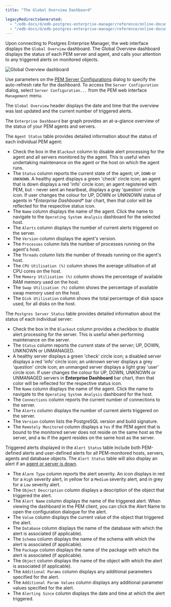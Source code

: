 ```yaml
---
title: "The Global Overview Dashboard"

legacyRedirectsGenerated:
  - "/edb-docs/d/edb-postgres-enterprise-manager/reference/online-documentation/8.0/global_overview_dashboard.html"
  - "/edb-docs/d/edb-postgres-enterprise-manager/reference/online-documentation/latest/global_overview_dashboard.html"
---
```


<div id="global_overview_dashboard" class="registered_link"></div>

Upon connecting to Postgres Enterprise Manager, the web interface displays the `Global Overview` dashboard. The Global Overview dashboard displays the status of each PEM server and agent, and calls your attention to any triggered alerts on monitored objects.

![Global Overview dashboard](../../images/global_overview.png)

Use parameters on the [PEM Server Configurations](../02_pem_server_config/#pem_server_config) dialog to specify the auto-refresh rate for the dashboard. To access the `Server Configuration` dialog, select `Server Configuration...` from the PEM web interface `Management` menu.

The `Global Overview` header displays the date and time that the overview was last updated and the current number of triggered alerts.

The `Enterprise Dashboard` bar graph provides an at-a-glance overview of the status of your PEM agents and servers.

The `Agent Status` table provides detailed information about the status of each individual PEM agent:

-   Check the box in the `Blackout` column to disable alert processing for the agent and all servers monitored by the agent. This is useful when undertaking maintenance on the agent or the host on which the agent runs.
-   The `Status` column reports the current state of the agent; `UP`, `DOWN` or `UNKNOWN`. A healthy agent displays a green 'check' circle icon; an agent that is down displays a red 'info' circle icon; an agent registered with PEM, but - never sent an heartbeat, displays a gray 'question' circle icon. If user changes the colour for UP, DOWN or UNKNOWN status of agents in \**Enterprise Dashboard*\* bar chart, then that color will be reflected for the respective status icon.
-   The `Name` column displays the name of the agent. Click the name to navigate to the `Operating System Analysis` dashboard for the selected host.
-   The `Alerts` column displays the number of current alerts triggered on the server.
-   The `Version` column displays the agent's version.
-   The `Processes` column lists the number of processes running on the agent's host.
-   The `Threads` column lists the number of threads running on the agent's host.
-   The `CPU Utilisation (%)` column shows the average utilisation of all CPU cores on the host.
-   The `Memory Utilisation (%)` column shows the percentage of available RAM memory used on the host.
-   The `Swap Utilisation (%)` column shows the percentage of available swap memory used on the host.
-   The `Disk Utilisation` column shows the total percentage of disk space used, for all disks on the host.

The `Postgres Server Status` table provides detailed information about the status of each individual server:

-   Check the box in the `Blackout` column provides a checkbox to disable alert processing for the server. This is useful when performing maintenance on the server.
-   The `Status` column reports the current state of the server; UP, DOWN, UNKNOWN or UNMANAGED.
-   A healthy server displays a green 'check' circle icon; a disabled server displays a red 'info' circle icon; an unknown server displays a grey 'question' circle icon; an unmanged server displays a light gray 'user' circle icon. If user changes the colour for UP, DOWN, UNKNOWN or UNMANAGED servers in **Enterprise Dashboard** bar chart, then that color will be reflected for the respective status icon.
-   The `Name` column displays the name of the agent. Click the name to navigate to the `Operating System Analysis` dashboard for the host.
-   The `Connections` column reports the current number of connections to the server.
-   The `Alerts` column displays the number of current alerts triggered on the server.
-   The `Version` column lists the PostgreSQL version and build signature.
-   The `Remotely Monitored` column displays a `Yes` if the PEM agent that is bound to the monitored server does not reside on the same host as the server, and a `No` if the agent resides on the same host as the server.

Triggered alerts displayed in the `Alert Status` table include both PEM-defined alerts and user-defined alerts for all PEM-monitored hosts, servers, agents and database objects. The `Alert Status` table will also display an alert if an [agent or server is down](../../02_toc_pem_agent/03_pem_agent_start_pem_agent/#pem_agent_start_pem_agent).

-   The `Alarm Type` column reports the alert severity. An icon displays in red for a `High` severity alert, in yellow for a `Medium` severity alert, and in grey for a `Low` severity alert.
-   The `Object Description` column displays a description of the object that triggered the alert.
-   The `Alert Name` column displays the name of the triggered alert. When viewing the dashboard in the PEM client, you can click the Alert Name to open the configuration dialogue for the alert.
-   The `Value` column displays the current value of the object that triggered the alert.
-   The `Database` column displays the name of the database with which the alert is associated (if applicable).
-   The `Schema` column displays the name of the schema with which the alert is associated (if applicable).
-   The `Package` column displays the name of the package with which the alert is associated (if applicable).
-   The `Object` column displays the name of the object with which the alert is associated (if applicable).
-   The `Additional Params` column displays any additional parameters specified for the alert.
-   The `Additional Param Values` column displays any additional parameter values specified for the alert.
-   The `Alerting Since` column displays the date and time at which the alert triggered.
